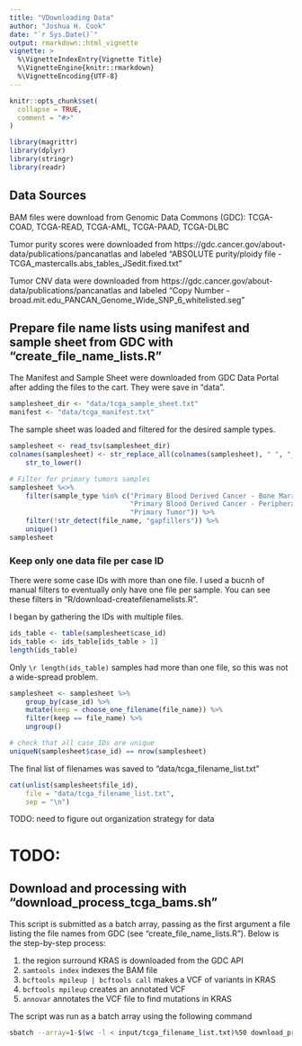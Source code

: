 ```yaml
---
title: "VDownloading Data"
author: "Joshua H. Cook"
date: "`r Sys.Date()`"
output: rmarkdown::html_vignette
vignette: >
  %\VignetteIndexEntry{Vignette Title}
  %\VignetteEngine{knitr::rmarkdown}
  %\VignetteEncoding{UTF-8}
---
```


```r
knitr::opts_chunk$set(
  collapse = TRUE,
  comment = "#>"
)
```

```r
library(magrittr)
library(dplyr)
library(stringr)
library(readr)
```

## Data Sources

BAM files were download from Genomic Data Commons (GDC): TCGA-COAD, TCGA-READ, TCGA-AML, TCGA-PAAD, TCGA-DLBC

Tumor purity scores were downloaded from https://gdc.cancer.gov/about-data/publications/pancanatlas and labeled "ABSOLUTE purity/ploidy file - TCGA_mastercalls.abs_tables_JSedit.fixed.txt"

Tumor CNV data were downloaded from https://gdc.cancer.gov/about-data/publications/pancanatlas and labeled "Copy Number - broad.mit.edu_PANCAN_Genome_Wide_SNP_6_whitelisted.seg"


## Prepare file name lists using manifest and sample sheet from GDC with "create_file_name_lists.R"

The Manifest and Sample Sheet were downloaded from GDC Data Portal after adding the files to the cart. They were save in "data".

```r
samplesheet_dir <- "data/tcga_sample_sheet.txt"
manifest <- "data/tcga_manifest.txt"
```

The sample sheet was loaded and filtered for the desired sample types.

```r
samplesheet <- read_tsv(samplesheet_dir)
colnames(samplesheet) <- str_replace_all(colnames(samplesheet), " ", "_") %>%
    str_to_lower()

# Filter for primary tumors samples
samplesheet %<>%
    filter(sample_type %in% c("Primary Blood Derived Cancer - Bone Marrow",
                              "Primary Blood Derived Cancer - Peripheral Blood",
                              "Primary Tumor")) %>%
    filter(!str_detect(file_name, "gapfillers")) %>%
    unique()
samplesheet
```

### Keep only one data file per case ID

There were some case IDs with more than one file. I used a bucnh of manual filters to eventually only have one file per sample. You can see these filters in "R/download-createfilenamelists.R".

I began by gathering the IDs with multiple files.

```r
ids_table <- table(samplesheet$case_id)
ids_table <- ids_table[ids_table > 1]
length(ids_table)
```

Only `\r length(ids_table)` samples had more than one file, so this was not a wide-spread problem.

```r
samplesheet <- samplesheet %>%
    group_by(case_id) %>%
    mutate(keep = choose_one_filename(file_name)) %>%
    filter(keep == file_name) %>%
    ungroup()

# check that all case_IDs are unique
uniqueN(samplesheet$case_id) == nrow(samplesheet)
```

The final list of filenames was saved to "data/tcga_filename_list.txt"

```r
cat(unlist(samplesheet$file_id),
    file = "data/tcga_filename_list.txt",
    sep = "\n")
```

TODO: need to figure out organization strategy for data


# TODO:


## Download and processing with "download_process_tcga_bams.sh"

This script is submitted as a batch array, passing as the first argument a file listing the file names from GDC (see "create_file_name_lists.R"). Below is the step-by-step process:

1. the region surround KRAS is downloaded from the GDC API 
2. `samtools index` indexes the BAM file
3. `bcftools mpileup | bcftools call` makes a VCF of variants in KRAS
4. `bcftools mpileup` creates an annotated VCF
5. `annovar` annotates the VCF file to find mutations in KRAS

The script was run as a batch array using the following command

```bash
sbatch --array=1-$(wc -l < input/tcga_filename_list.txt)%50 download_process_tcga_bams.sh input/tcga_filename_list.txt
```


